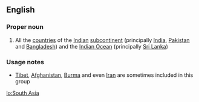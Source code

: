==English==

===Proper noun===
{{wikipedia}}
{{en-proper noun}}

# All the [[country|countries]] of the [[Indian]] [[subcontinent]] (principally [[India]], [[Pakistan]] and [[Bangladesh]]) and the [[Indian Ocean]] (principally [[Sri Lanka]])

===Usage notes===
*[[Tibet]], [[Afghanistan]], [[Burma]] and even [[Iran]] are sometimes included in this group

[[lo:South Asia]]